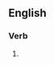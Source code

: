 ==English==

===Verb===
{{head|en|present participle}}

# {{present participle of|tweeze|lang=en|nocat=1}}